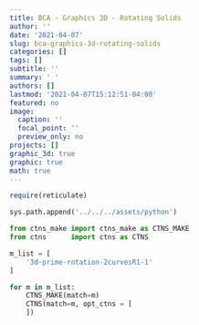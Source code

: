 ```yaml
---
title: BCA - Graphics 3D - Rotating Solids
author: ''
date: '2021-04-07'
slug: bca-graphics-3d-rotating-solids
categories: []
tags: []
subtitle: ''
summary: ' '
authors: []
lastmod: '2021-04-07T15:12:51-04:00'
featured: no
image:
  caption: ''
  focal_point: ''
  preview_only: no
projects: []
graphic_3d: true
graphic: true
math: true
---
```

```r
require(reticulate)
```

```python
sys.path.append('../../../assets/python')

from ctns_make import ctns_make as CTNS_MAKE
from ctns      import ctns as CTNS
```

```python
m_list = [
    '3d-prime-rotation-2curvesR1-1'
]

for m in m_list:
    CTNS_MAKE(match=m)
    CTNS(match=m, opt_ctns = [ 
    ])
```
